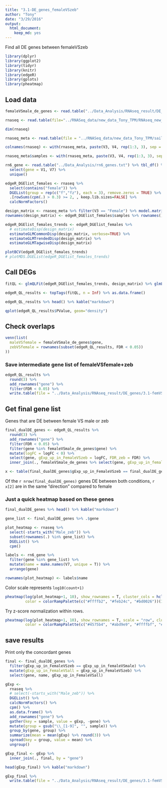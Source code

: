```yaml
---
title: "3.1-DE_genes_femaleVSzeb"
author: "Tony"
date: "3/29/2016"
output: 
  html_document: 
    keep_md: yes
---
```


Find all DE genes between femaleVSzeb

```r
library(dplyr)
library(ggplot2)
library(tidyr)
library(knitr)
library(edgeR)
library(gplots)
library(pheatmap)
```

## Load data

```r
femaleVSmale_de_genes <- read.table("../Data_Analysis/RNAseq_result/DE_genes/glmQLFit_DE_genes.tsv", header = TRUE)

rnaseq <- read.table(file="../RNASeq_data/new_data_Tony_TPM/RNAseq_new_merged_raw.txt", header = TRUE, stringsAsFactors = FALSE) 

dim(rnaseq)

rnaseq_meta <- read.table(file = "../RNASeq_data/new_data_Tony_TPM/sailfish_file_table.txt", stringsAsFactors = FALSE)

colnames(rnaseq) <- with(rnaseq_meta, paste(V3, V4, rep(1:3, 3), sep = "_"))

rnaseq_meta$samples <- with(rnaseq_meta, paste(V3, V4, rep(1:3, 3), sep = "_"))

rn6_gene <- read.table("../Data_Analysis/rn6_genes.txt") %>% tbl_df() %>%
  select(gene = V1, V7) %>% 
  unique()
```

```r
edgeR_DGElist_females <- rnaseq %>%
  select(contains("female")) %>%
  DGEList(group = rep(c("f","fz"), each = 3), remove.zeros = TRUE) %>%
  .[rowSums(cpm(.) > 0.3) >= 2, , keep.lib.sizes=FALSE] %>%
  calcNormFactors() 

design_matrix <- rnaseq_meta %>% filter(V3 == "Female") %>% model.matrix(~V4, .)
rownames(design_matrix) <- edgeR_DGElist_females$samples %>% rownames()

edgeR_DGElist_females_trends <- edgeR_DGElist_females %>% 
  # estimateDisp(design_matrix)
  estimateGLMCommonDisp(design_matrix, verbose=TRUE) %>%
  estimateGLMTrendedDisp(design_matrix) %>%
  estimateGLMTagwiseDisp(design_matrix)

plotBCV(edgeR_DGElist_females_trends)
# plotMDS.DGEList(edgeR_DGElist_females_trends)
```

## Call DEGs

```r
fitQL <- glmQLFit(edgeR_DGElist_females_trends, design_matrix) %>% glmLRT(coef = 2)

edgeR_QL_results <- topTags(fitQL, n = Inf) %>% as.data.frame() 

edgeR_QL_results %>% head() %>% kable("markdown")
```

```r
qplot(edgeR_QL_results$PValue, geom="density")
```

## Check overlaps

```r
venn(list(
  maleVSfemale = femaleVSmale_de_genes$gene,
  zebVSfemale = rownames(subset(edgeR_QL_results, FDR < 0.05))
))
```

### Save intermediate gene list of femaleVSfemale+zeb

```r
edgeR_QL_results %>%
  round(3) %>%
  add_rownames("gene") %>%
  filter(FDR < 0.05) %>% 
  write.table(file = "../Data_Analysis/RNAseq_result/DE_genes/3.1-femVSfemZeb_allDE_genes.tsv", row.names = F, col.names = T, quote = F, sep = "\t")
```

## Get final gene list

Genes that are DE between female VS male or zeb

```r
final_dualDE_genes <- edgeR_QL_results %>%
  round(3) %>%
  add_rownames("gene") %>%
  filter(FDR < 0.05) %>%
  filter(gene %in% femaleVSmale_de_genes$gene) %>%
  mutate(logFC = logFC < 0) %>%
  select(gene, gExp_up_in_FemaleVSzeb = logFC, FDR_zeb = FDR) %>%
  inner_join(., femaleVSmale_de_genes %>% select(gene, gExp_up_in_femaleVSmale = gExp_up_in_female, FDR_male = FDR, name = V7))

x <- table(final_dualDE_genes$gExp_up_in_FemaleVSzeb == final_dualDE_genes$gExp_up_in_femaleVSmale)
```

Of the `r nrow(final_dualDE_genes)` genes DE between both conditions, `r x[2]` are in the same "direction" compared to female

### Just a quick heatmap based on these genes

```r
final_dualDE_genes %>% head() %>% kable("markdown")

gene_list <- final_dualDE_genes %>% .$gene

plot_heatmap <- rnaseq %>%
  select(-starts_with("Male_zeb")) %>%
  subset(rownames(.) %in% gene_list) %>%
  DGEList() %>%
  cpm()

labels <- rn6_gene %>%
  filter(gene %in% gene_list) %>%
  mutate(name = make.names(V7, unique = T)) %>%
  arrange(gene)

rownames(plot_heatmap) <- labels$name
```

Color scale represents `log10(count+1)`

```r
pheatmap(log(plot_heatmap+1, 10), show_rownames = T, cluster_cols = hclust(as.dist(1-cor(plot_heatmap, method = "spearman")), method = "ward.D2"), clustering_method = "ward.D2",
         color = colorRampPalette(c("#ffffb2", "#feb24c", "#bd0026"))(15))
```

Try z-score normalization within rows.

```r
pheatmap(log(plot_heatmap+1, 10), show_rownames = T, scale = "row", cluster_cols = hclust(as.dist(1-cor(plot_heatmap, method = "spearman")), method = "ward.D2"), clustering_method = "ward.D2",
         color = colorRampPalette(c("#4575b4", "#abd9e9", "#ffffbf", "#fdae61", "#d73027"))(15))
```

## save results

Print only the concordant genes

```r
final <- final_dualDE_genes %>%
  filter(gExp_up_in_FemaleVSzeb == gExp_up_in_femaleVSmale) %>%
  mutate(gExp_up_in_FemaleVSall = gExp_up_in_FemaleVSzeb) %>%
  select(gene, name, gExp_up_in_FemaleVSall)

gExp <- 
  rnaseq %>%
  # select(-starts_with("Male_zeb")) %>%
  DGEList() %>%
  calcNormFactors() %>%
  cpm() %>% 
  as.data.frame() %>%
  add_rownames("gene") %>%
  gather(key = sample, value = gExp, -gene) %>%
  mutate(group = gsub("\\_[1-9]", "", sample)) %>%
  group_by(gene, group) %>%
  summarize(mean = mean(gExp) %>% round(3)) %>%
  spread(key = group, value = mean) %>%
  ungroup() 

gExp_final <- gExp %>%
  inner_join(., final, by = "gene")

head(gExp_final) %>% kable("markdown")

gExp_final %>%
  write.table(file = "../Data_Analysis/RNAseq_result/DE_genes/3.1-femVSfemZeb_glmQLFit_DE_genes.tsv", row.names = F, col.names = T, quote = F, sep = "\t")
```
